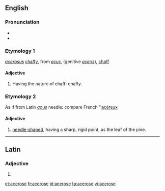 ==English==

===Pronunciation===
* {{IPA|/ˈæs.əˌɹoʊs/|/ˈæs.əˌɹoʊz/}}
* {{hyphenation|ac|er|ose}}

===Etymology 1===
{{etyl|la}} ''[[acerosus]]'' [[chaffy]], from ''[[acus]]'', (genitive ''[[aceris]]''), [[chaff]]

====Adjective====
{{en-adj|-}}

# {{botany}} Having the nature of chaff; chaffy.

===Etymology 2===
As if from Latin ''[[acus]]'' needle: compare French ''[[acéreux]]

====Adjective====
{{en-adj|-}}

# {{botany}} [[needle-shaped]], having a sharp, rigid point, as the leaf of the pine.

----

==Latin==

===Adjective===
{{la-adj-form|acerōse}}

# {{inflection of|acerosus|acerōsus|voc|m|s|lang=la}}

[[et:acerose]]
[[fr:acerose]]
[[id:acerose]]
[[ta:acerose]]
[[vi:acerose]]